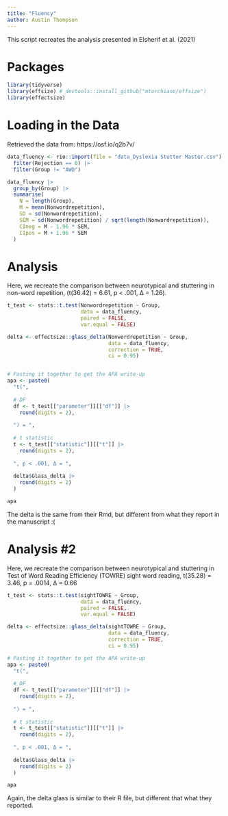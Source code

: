 ```yaml
---
title: "Fluency"
author: Austin Thompson
---
```


This script recreates the analysis presented in Elsherif et al. (2021)

# Packages
```r
library(tidyverse)
library(effsize) # devtools::install_github("mtorchiano/effsize")
library(effectsize)
```

# Loading in the Data
Retrieved the data from: https://osf.io/q2b7v/ 
```r
data_fluency <- rio::import(file = "data_Dyslexia Stutter Master.csv") |> 
  filter(Rejection == 0) |> 
  filter(Group != "AWD")

data_fluency |> 
  group_by(Group) |> 
  summarise(
    N = length(Group),
    M = mean(Nonwordrepetition),
    SD = sd(Nonwordrepetition),
    SEM = sd(Nonwordrepetition) / sqrt(length(Nonwordrepetition)),
    CIneg = M - 1.96 * SEM,
    CIpos = M + 1.96 * SEM
  )
```

# Analysis
Here, we recreate the comparison between neurotypical and stuttering in non-word repetition, (t(36.42) = 6.61, p < .001, Δ = 1.26).
```r

t_test <- stats::t.test(Nonwordrepetition ~ Group,
                        data = data_fluency,
                        paired = FALSE,
                        var.equal = FALSE)

delta <- effectsize::glass_delta(Nonwordrepetition ~ Group,
                                 data = data_fluency,
                                 correction = TRUE,
                                 ci = 0.95)


# Pasting it together to get the APA write-up
apa <- paste0(
  "t(",
  
  # DF
  df <- t_test[["parameter"]][["df"]] |>
    round(digits = 2),
  
  ") = ",
  
  # t statistic
  t <- t_test[["statistic"]][["t"]] |>
    round(digits = 2),
  
  ", p < .001, Δ = ",
  
  delta$Glass_delta |>
    round(digits = 2)
  )

apa

```

The delta is the same from their Rmd, but different from what they report in the manuscript :(

# Analysis #2
Here, we recreate the comparison between neurotypical and stuttering in Test of Word Reading Efficiency (TOWRE) sight word reading, t(35.28) = 3.46, p = .0014, Δ = 0.66
```r

t_test <- stats::t.test(sightTOWRE ~ Group,
                        data = data_fluency,
                        paired = FALSE,
                        var.equal = FALSE)

delta <- effectsize::glass_delta(sightTOWRE ~ Group,
                                 data = data_fluency,
                                 correction = TRUE,
                                 ci = 0.95)

# Pasting it together to get the APA write-up
apa <- paste0(
  "t(",
  
  # DF
  df <- t_test[["parameter"]][["df"]] |>
    round(digits = 2),
  
  ") = ",
  
  # t statistic
  t <- t_test[["statistic"]][["t"]] |>
    round(digits = 2),
  
  ", p < .001, Δ = ",
  
  delta$Glass_delta |>
    round(digits = 2)
  )

apa
```

Again, the delta glass is similar to their R file, but different that what they reported.
